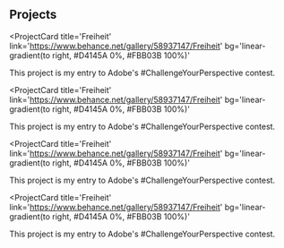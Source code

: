 ## Projects

<ProjectCard
  title='Freiheit'
  link='https://www.behance.net/gallery/58937147/Freiheit'
  bg='linear-gradient(to right, #D4145A 0%, #FBB03B 100%)'
>
  This project is my entry to Adobe's #ChallengeYourPerspective contest.
</ProjectCard>

<ProjectCard
  title='Freiheit'
  link='https://www.behance.net/gallery/58937147/Freiheit'
  bg='linear-gradient(to right, #D4145A 0%, #FBB03B 100%)'
>
  This project is my entry to Adobe's #ChallengeYourPerspective contest.
</ProjectCard>

<ProjectCard
  title='Freiheit'
  link='https://www.behance.net/gallery/58937147/Freiheit'
  bg='linear-gradient(to right, #D4145A 0%, #FBB03B 100%)'
>
  This project is my entry to Adobe's #ChallengeYourPerspective contest.
</ProjectCard>

<ProjectCard
  title='Freiheit'
  link='https://www.behance.net/gallery/58937147/Freiheit'
  bg='linear-gradient(to right, #D4145A 0%, #FBB03B 100%)'
>
  This project is my entry to Adobe's #ChallengeYourPerspective contest.
</ProjectCard>
